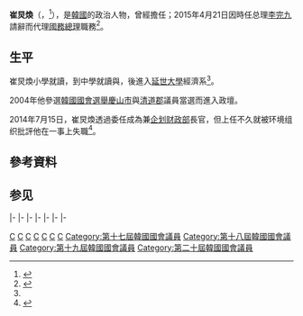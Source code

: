 {{Infobox Officeholder
| name = 崔炅煥
| original_name = {{lang|ko|최경환}}<br />Choi Kyoung-hwan
| image =
|office       = {{ROK}}[[韓國國務總理|國務總理]]<br>{{small|（代理）}}
| president = [[朴槿惠|朴槿惠]]
|term_start   = 2015年4月27日
|term_end     = 2015年6月18日
|predecessor  = [[李完九|李完九]]
|successor    = [[黃教安|黃教安]]
| office1 = {{ROK}}{{link-ko|經濟副總理|대한민국의 경제부총리}}兼[[企划财政部長|企划财政部長]]
| term_start1 =2014年7月15日
| term_end1 = 2016年1月13日
| president1 = [[朴槿惠|朴槿惠]]
| predecessor1 ={{link-ko|玄旿錫|현오석}}
| successor1 = [[柳一鎬|柳一鎬]]
| birth_date = {{birth date and age|1955|2|27}}
| birth_place = {{KOR}}[[慶尚北道|慶尚北道]]{{link-ko|慶山郡|경산군}}{{link-ko|押梁面|압량면}}
| alma_mater = [[威斯康星大学|威斯康星大学]]
| native_place = 
| spouse = 
| marriage_date =
| children = 
| bothers = 
| website = [http://www.vision2015.com/ 崔炅煥個人網站]
| party = {{NONP}}
}}
{{Infobox Korean name
|hangul = 최경환
|hanja  = 崔炅煥
|rr     = Choe Gyeong-hwan
|mr     = Ch'oe Kyŏng-hwan
}}
'''崔炅煥'''（{{kor|최경환|'''崔炅煥'''|Choi Kyoung-Hwan}}，{{bd|1955年|2月27日|||catIdx=C崔炅煥}}<ref name=li>{{Cite web |url=https://joseilbo.com/news/news_print.php?uid=223517 |title=［프로필］최경환 경제부총리 내정자 |access-date=2015-04-21 |archive-date=2019-06-12 |archive-url=https://web.archive.org/web/20190612152307/https://joseilbo.com/news/news_print.php?uid=223517 |dead-url=no }}</ref>），是[[韓國|韓國]]的政治人物，曾經擔任{{link-ko|韓國經濟副總理|대한민국의 경제부총리|韓國經濟副總理}}；2015年4月21日因時任总理[[李完九|李完九]]請辭而代理[[韓國國務總理|國務總理]]職務<ref>{{Cite web |url=http://www.bizhankook.com/news/articleView.html?idxno=17526 |title=경제현안 산적 최경환, 총리 직무대행까지 - 비즈한국 |access-date=2015-04-25 |archive-date=2016-03-03 |archive-url=https://web.archive.org/web/20160303220050/http://www.bizhankook.com/news/articleView.html?idxno=17526 }}</ref>。

==生平==
崔炅煥小學就讀{{link-ko|南城初等學校 (慶山市)|남성초등학교 (경산시)|慶山郡南城初等學校}}，到中學就讀{{link-ko|慶山中學校|경산중학교}}與{{link-ko|大邱高等學校|대구고등학교}}，後進入[[延世大學|延世大學]]經濟系<ref name=li/>。

2004年他參選[[韓國國會|韓國國會]][[大韓民國第17屆國會議員選舉|選舉]][[慶山市|慶山市]]與[[清道郡|清道郡]]議員當選而進入政壇。

2014年7月15日，崔炅煥透過委任成為{{link-ko|大韓民國經濟副總理|대한민국의 경제부총리|韓國經濟副總理}}兼[[大韩民国企划财政部|企划财政部]]長官，但上任不久就被环境组织批評他在{{link-en|碳污染減排計劃|Emissions trading scheme}}一事上失職<ref>{{Cite web |url=http://m.ekn.kr/section_view.html?no=103290 |title=최경환 부총리, ETS 직무유기로 고발당해 |access-date=2015-04-21 |archive-date=2020-10-21 |archive-url=https://web.archive.org/web/20201021013948/http://m.ekn.kr/section_view.html?no=103290 |dead-url=no }}</ref>。

==參考資料==
{{reflist}}
==参见==
{{start box}}
{{s-par}}
|-
{{s-before|rows=2|[[朴在旭|朴在旭]]}}
{{s-title|[[韓國國會|韓國國會]]{{link-ko|慶山市國會議員|경산시의 국회의원|慶山市議員}}|2004年5月30日－2020年5月29日}}
{{s-inc}}
|-
{{s-title|[[韓國國會|韓國國會]]{{link-ko|清道郡國會議員|청도군의 국회의원|清道郡議員}}|2004年5月30日－2016年5月29日}}
{{s-after|{{link-ko|李晚熙 (政治人物)|이만희 (정치인)|李晚熙}}}}
|-
{{p-post|韓國}}
|-
{{s-before|{{link-ko|李漢久|이한구 (정치인)}}}}
{{s-title|[[新世界黨|新世界黨]]院內代表|2013年5月15日－2014年5月8日}}
{{s-after|[[李完九|李完九]]}}
|-
{{s-gov}}
{{s-before|{{Link-ko|李允鎬|이윤호}}}}
{{s-title|[[韓國產業通商資源部|韓國產業通商資源部]]長官|2009年9月19日－2011年1月26日}}
{{s-after|{{link-ko|崔重卿|최중경}}}}
|-
{{s-before|{{link-ko|玄旿錫|현오석}}}}
{{s-title|{{link-ko|韓國經濟副總理|대한민국의 경제부총리|韓國經濟副總理}}兼[[大韩民国企划财政部|企划财政部]]長官|2014年7月15日－2016年1月13日}}
{{s-after|[[柳一鎬|柳一鎬]]}}
|-
{{s-before|[[李完九|李完九]]}}
{{s-title|[[韩国国务总理|韩国总理]]|2015年4月27日－2015年6月18日<br><small>（代理）</small>}}
{{s-after|[[黃教安|黃教安]]}}
{{end box}}
{{韩国国务总理}}

[[Category:韩国国务总理|C]]
[[Category:韓國副總理|C]]
[[Category:延世大學校友|C]]
[[Category:威斯康辛大學麥迪遜分校校友|C]]
[[Category:慶尚北道出身人物|C]]
[[Category:慶山市出身人物|C]]
[[Category:崔姓|C]]
[[Category:第十七屆韓國國會議員|Category:第十七屆韓國國會議員]]
[[Category:第十八屆韓國國會議員|Category:第十八屆韓國國會議員]]
[[Category:第十九屆韓國國會議員|Category:第十九屆韓國國會議員]]
[[Category:第二十屆韓國國會議員|Category:第二十屆韓國國會議員]]